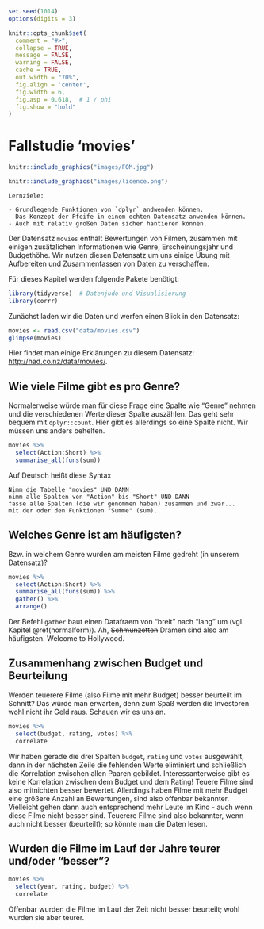 ```r
set.seed(1014)
options(digits = 3)

knitr::opts_chunk$set(
  comment = "#>",
  collapse = TRUE,
  message = FALSE,
  warning = FALSE,
  cache = TRUE,
  out.width = "70%",
  fig.align = 'center',
  fig.width = 6,
  fig.asp = 0.618,  # 1 / phi
  fig.show = "hold"
)

```



# Fallstudie 'movies' {#case-movies}


```r
knitr::include_graphics("images/FOM.jpg")
```

```r
knitr::include_graphics("images/licence.png")
```


```block2
Lernziele:

- Grundlegende Funktionen von `dplyr` andwenden können.
- Das Konzept der Pfeife in einem echten Datensatz anwenden können.
- Auch mit relativ großen Daten sicher hantieren können.

```



Der Datensatz `movies` enthält Bewertungen von Filmen, zusammen mit einigen zusätzlichen Informationen wie Genre, Erscheinungsjahr und Budgethöhe. Wir nutzen diesen Datensatz um uns einige Übung mit Aufbereiten und Zusammenfassen von Daten zu verschaffen.


Für dieses Kapitel werden folgende Pakete benötigt:

```r
library(tidyverse)  # Datenjudo und Visualisierung
library(corrr)
```


Zunächst laden wir die Daten und werfen einen Blick in den Datensatz:

```r
movies <- read.csv("data/movies.csv")
glimpse(movies)
```

Hier findet man einige Erklärungen zu diesem Datensatz: <http://had.co.nz/data/movies/>.

## Wie viele Filme gibt es pro Genre?

Normalerweise würde man für diese Frage eine Spalte wie "Genre" nehmen und die verschiedenen Werte dieser Spalte auszählen. Das geht sehr bequem mit `dplyr::count`. Hier gibt es allerdings so eine Spalte nicht. Wir müssen uns anders behelfen.
```r
movies %>% 
  select(Action:Short) %>% 
  summarise_all(funs(sum))
```

Auf Deutsch heißt diese Syntax



```block2
Nimm die Tabelle "movies" UND DANN  
nimm alle Spalten von "Action" bis "Short" UND DANN  
fasse alle Spalten (die wir genommen haben) zusammen und zwar...
mit der oder den Funktionen "Summe" (sum).  

```


## Welches Genre ist am häufigsten?

Bzw. in welchem Genre wurden am meisten Filme gedreht (in unserem Datensatz)?

```r
movies %>% 
  select(Action:Short) %>% 
  summarise_all(funs(sum)) %>% 
  gather() %>% 
  arrange()
```

Der Befehl `gather` baut einen Datafraem von "breit" nach "lang" um (vgl. Kapitel \@ref(normalform)). Ah, ~~Schmunzetten~~ Dramen sind also am häufigsten. Welcome to Hollywood.

## Zusammenhang zwischen Budget und Beurteilung

Werden teuerere Filme (also Filme mit mehr Budget) besser beurteilt im Schnitt? Das würde man erwarten, denn zum Spaß werden die Investoren wohl nicht ihr Geld raus. Schauen wir es uns an.

```r
movies %>% 
  select(budget, rating, votes) %>% 
  correlate 
```

Wir haben gerade die drei Spalten `budget`, `rating` und `votes` ausgewählt, dann in der nächsten Zeile die fehlenden Werte eliminiert und schließlich die Korrelation zwischen allen Paaren gebildet. Interessanterweise gibt es keine Korrelation zwischen dem Budget und dem Rating! Teuere Filme sind also mitnichten besser bewertet. Allerdings haben Filme mit mehr Budget eine größere Anzahl an Bewertungen, sind also offenbar bekannter. Vielleicht gehen dann auch entsprechend mehr Leute im Kino - auch wenn diese Filme nicht besser sind. Teuerere Filme sind also bekannter, wenn auch nicht besser (beurteilt); so könnte man die Daten lesen.

## Wurden die Filme im Lauf der Jahre teurer und/oder "besser"?

```r
movies %>% 
  select(year, rating, budget) %>% 
  correlate
```

Offenbar wurden die Filme im Lauf der Zeit nicht besser beurteilt; wohl wurden sie aber teurer.
